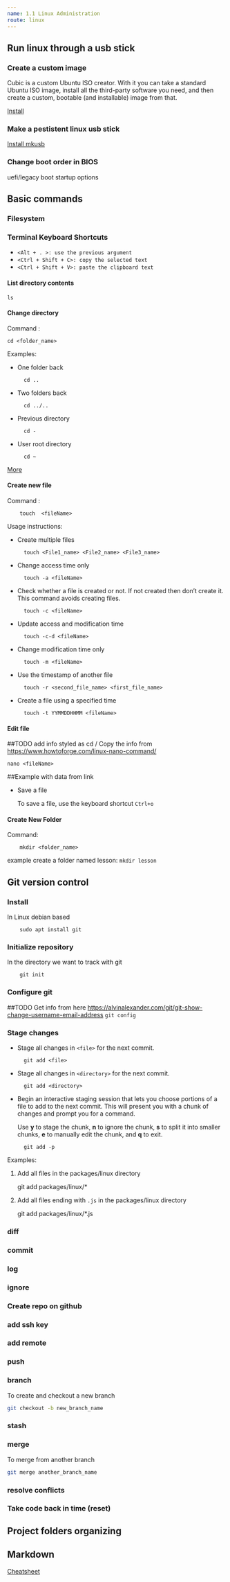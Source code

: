 ```yaml
---
name: 1.1 Linux Administration
route: linux
---
```


## Run linux through a usb stick

### Create a custom image
Cubic is a custom Ubuntu ISO creator. With it you can take a standard Ubuntu ISO image,
install all the third-party software you need, and then create a custom, bootable 
(and installable) image from that.

[Install](linux/install#cubic)

### Make a pestistent linux usb stick

[Install mkusb](linux/install#mksub)

### Change boot order in BIOS 

uefi/legacy
boot startup options

## Basic commands


### Filesystem 

### Terminal Keyboard Shortcuts
* `<Alt + . >: use the previous argument`
* `<Ctrl + Shift + C>: copy the selected text`
* `<Ctrl + Shift + V>: paste the clipboard text`

#### List directory contents
`ls`

#### Change directory
Command : 

    cd <folder_name>

Examples:
- One folder back

        cd ..

- Two folders back

        cd ../..

- Previous directory
    
        cd -
- User root directory
        
        cd ~

[More](https://www.tecmint.com/cd-command-in-linux/)

#### Create new file

Command : 

        touch  <fileName>

Usage instructions:

- Create multiple files

        touch <File1_name> <File2_name> <File3_name>

- Change access time only

        touch -a <fileName>

- Check whether a file is created or not. If not created then don’t create it. This command avoids creating files.

        touch -c <fileName>

- Update access and modification time

        touch -c-d <fileName>

- Change modification time only

        touch -m <fileName>

- Use the timestamp of another file

        touch -r <second_file_name> <first_file_name>

- Create a file using a specified time 

        touch -t YYMMDDHHMM <fileName>




#### Edit file
##TODO add info styled as cd / Copy the info from https://www.howtoforge.com/linux-nano-command/

`nano <fileName>`

##Example with data from link
- Save a file
  
  To save a file, use the keyboard shortcut `Ctrl+o`

#### Create New Folder

Command: 

        mkdir <folder_name>

example create a folder named lesson: `mkdir lesson`


## Git version control

### Install
In Linux debian based 

        sudo apt install git

### Initialize repository
In the directory we want to track with git

        git init

### Configure git 
##TODO Get info from here https://alvinalexander.com/git/git-show-change-username-email-address
`git config`


### Stage changes

- Stage all changes in `<file>` for the next commit.
 
        git add <file>

- Stage all changes in `<directory>` for the next commit.
 
        git add <directory>

- Begin an interactive staging session that lets you choose
portions of a file to add to the next commit. 
This will present you with a chunk of changes and prompt you
for a command. 

   Use **y** to stage the chunk, **n** to ignore the chunk,
 **s** to split it into smaller chunks,
 **e** to manually edit the chunk, and **q** to exit.
  
        git add -p

Examples:

  1.  Add all files in the packages/linux directory

        git add packages/linux/*    

  2. Add all files ending with `.js` in the packages/linux directory

        git add packages/linux/*.js 

### diff 

### commit

### log

### ignore

### Create repo on github

### add ssh key

### add remote

### push 

### branch
To create and checkout a new branch 
```sh
git checkout -b new_branch_name
```

### stash

### merge
To merge from another branch

```sh
git merge another_branch_name
```

### resolve conflicts

### Take code back in time (reset)

## Project folders organizing

## Markdown

[Cheatsheet](cheatsheets/markdown)
